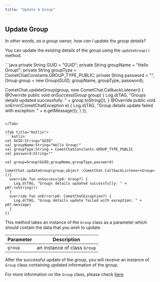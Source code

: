 ```yaml
---
title: "Update A Group"
---
```




## Update Group

*In other words, as a group owner, how can I update the group details?*

You can update the existing details of the group using the `updateGroup()` method.

<Tabs>
<Tab title="Java">
```java
private String GUID = "GUID";
private String groupName = "Hello Group!";
private String groupType = CometChatConstants.GROUP_TYPE_PUBLIC;
private String password = "";
Group group = new Group(GUID, groupName, groupType, password);

CometChat.updateGroup(group,  new CometChat.CallbackListener<Group>() {
  @Override
  public void onSuccess(Group group) {
    Log.d(TAG, "Groups details updated successfully: " + group.toString());
  }
  @Override
  public void onError(CometChatException e) {
    Log.d(TAG, "Group details update failed with exception: " + e.getMessage());
  }
});
```

</Tab>

<Tab title="Kotlin">
```kotlin
val GUID:String="GUID"
val groupName:String="Hello Group!"
val groupType:String = CometChatConstants.GROUP_TYPE_PUBLIC
val password:String=""

val group=Group(GUID,groupName,groupType,password)

CometChat.updateGroup(group,object :CometChat.CallbackListener<Group>(){
  override fun onSuccess(p0: Group?) {
    Log.d(TAG, "Groups details updated successfully: " + p0?.toString())
  }
  override fun onError(p0: CometChatException?) {
    Log.d(TAG, "Group details update failed with exception: " + p0?.message)
  }
})
```

</Tab>

</Tabs>

This method takes an instance of the `Group` class as a parameter which should contain the data that you wish to update.

| Parameter | Description                  |
| --------- | ---------------------------- |
| `group`   | an instance of class `Group` |

After the successful update of the group, you will receive an instance of `Group` class containing updated information of the group.

For more information on the `Group` class, please check [here](/docs/sdk/android/create-group#group-class)

